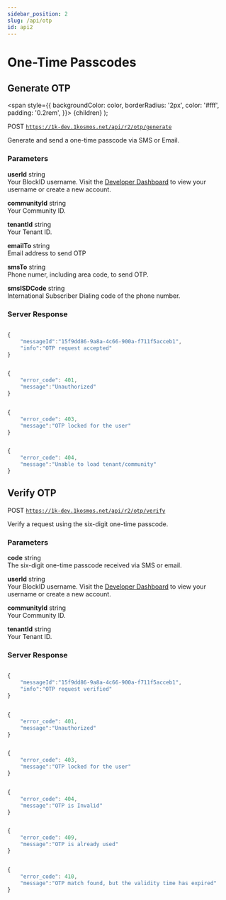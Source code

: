 ```yaml
---
sidebar_position: 2
slug: /api/otp
id: api2
---
```






# One-Time Passcodes

## **Generate OTP** 

  <span
    style={{
      backgroundColor: color,
      borderRadius: '2px',
      color: '#fff',
      padding: '0.2rem',
    }}>
    {children}
  </span>
);

<Highlight color="#d62718">POST</Highlight>  <code>https://1k-dev.1kosmos.net/api/r2/otp/generate</code>


Generate and send a one-time passcode via SMS or Email.

### Parameters

**userId** <text className="gray-text"> string </text><br/>
Your BlockID username. Visit the [Developer Dashboard](https://1k-dev.1kosmos.net/devportal/) to view your username or create a new account.

**communityId** <text className="gray-text"> string </text><br/>
Your Community ID. 

**tenantId** <text className="gray-text"> string </text><br/>
Your Tenant ID.

**emailTo** <text className="gray-text"> string </text><br/>
Email address to send OTP 

**smsTo** <text className="gray-text"> string </text><br/>
Phone numer, including area code, to send OTP. 

**smsISDCode** <text className="gray-text"> string </text><br/>
International Subscriber Dialing code of the phone number.   

### Server Response

<Tabs groupId="responses" className="unique-tabs">

  <TabItem value="202" label="202">

```jsx title="202 OK"

{
    "messageId":"15f9dd86-9a8a-4c66-900a-f711f5acceb1",
    "info":"OTP request accepted"
}
```
  </TabItem>

  <TabItem value="401" label="401">

```jsx title="401 Unauthorized"

{
    "error_code": 401,
    "message":"Unauthorized"
}

```
  </TabItem>

  <TabItem value="403" label="403">

```jsx title="403 Locked"

{
    "error_code": 403,
    "message":"OTP locked for the user"
}

```
  </TabItem>

  <TabItem value="404" label="404">

```jsx title="404 Not Found"

{
    "error_code": 404,
    "message":"Unable to load tenant/community"
}

```
  </TabItem>
</Tabs>


## **Verify OTP**

<Highlight color="#d62718">POST</Highlight>  <code>https://1k-dev.1kosmos.net/api/r2/otp/verify</code>

Verify a request using the six-digit one-time passcode.

### Parameters 

**code** <text className="gray-text"> string </text><br/>
The six-digit one-time passcode received via SMS or email. 

**userId** <text className="gray-text"> string </text><br/>
Your BlockID username. Visit the [Developer Dashboard](https://1k-dev.1kosmos.net/devportal/) to view your username or create a new account.

**communityId** <text className="gray-text"> string </text><br/>
Your Community ID. 

**tenantId** <text className="gray-text"> string </text><br/>
Your Tenant ID.

### Server Response

<Tabs groupId="responses" className="unique-tabs">

  <TabItem value="202" label="202">

```jsx title="202 OK"

{
    "messageId":"15f9dd86-9a8a-4c66-900a-f711f5acceb1",
    "info":"OTP request verified"
}
```
  </TabItem>

  <TabItem value="401" label="401">

```jsx title="401 Unauthorized"

{
    "error_code": 401,
    "message":"Unauthorized"
}

```
  </TabItem>

  <TabItem value="403" label="403">

```jsx title="403 Locked"

{
    "error_code": 403,
    "message":"OTP locked for the user"
}

```
  </TabItem>

  <TabItem value="404" label="404">

```jsx title="404 Not Found"

{
    "error_code": 404,
    "message":"OTP is Invalid"
}

```
  </TabItem>

   <TabItem value="409" label="409">

```jsx title="409 Error"

{
    "error_code": 409,
    "message":"OTP is already used"
}

```
  </TabItem>
   <TabItem value="410" label="410">

```jsx title="410 Error"

{
    "error_code": 410,
    "message":"OTP match found, but the validity time has expired"
}

```
  </TabItem>
</Tabs>



